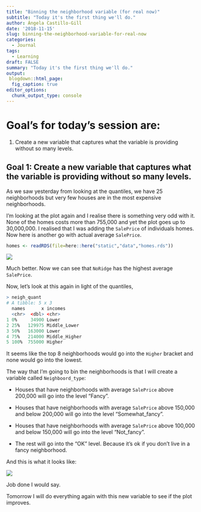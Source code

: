 ```yaml
---
title: "Binning the neighborhood variable (for real now)"
subtitle: "Today it's the first thing we'll do."
author: Ángela Castillo-Gill
date: '2018-11-15'
slug: binning-the-neighborhood-variable-for-real-now
categories:
  - Journal
tags: 
  - Learning
draft: FALSE
summary: "Today it's the first thing we'll do."
output:
 blogdown::html_page:
  fig_caption: true
editor_options: 
  chunk_output_type: console
---
```


# Goal's for today's session are:

1. Create a new variable that captures what the variable is providing without so many levels. 

## Goal 1: Create a new variable that captures what the variable is providing without so many levels. 

As we saw yesterday from looking at the quantiles, we have 25 neighborhoods but very few houses are in the most expensive neighborhoods.

I'm looking at the plot again and I realise there is something very odd with it. None of the homes costs more than 755,000 and yet the plot goes up to 30,000,000. I realised that I was adding the `SalePrice` of individuals homes. Now here is another go with actual average `SalePrice`.

```r
homes <- readRDS(file=here::here("static","data","homes.rds"))
```


![](/note/Thurs-15-11-2018_files/Mean_sale_price.png)

Much better. Now we can see that `NoRidge` has the highest average `SalePrice`.

Now, let's look at this again in light of the quantiles, 

```r
> neigh_quant
# A tibble: 5 x 3
  names      x incomes      
  <chr>  <dbl> <chr>        
1 0%     34900 Lower        
2 25%   129975 Middle_Lower 
3 50%   163000 Lower        
4 75%   214000 Middle_Higher
5 100%  755000 Higher 
```

It seems like the top 8 neighborhoods would go into the `Higher` bracket and none would go into the lowest.

The way that I'm going to bin the neighborhoods is that I will create a variable called `Neighboord_type`:

* Houses that have neighborhoods with average `SalePrice` above 200,000 will go into the level "Fancy". 

* Houses that have neighborhoods with average `SalePrice` above 150,000 and below 200,000 will go into the level "Somewhat_fancy". 

* Houses that have neighborhoods with average `SalePrice` above 100,000 and below 150,000 will go into the level "Not_fancy". 

* The rest will go into the "OK" level. Because it's ok if you don't live in a fancy neighborhood. 

And this is what it looks like:

![](/note/Thurs-15-11-2018_files/New_var.png)

Job done I would say. 

Tomorrow I will do everything again with this new variable to see if the plot improves. 
